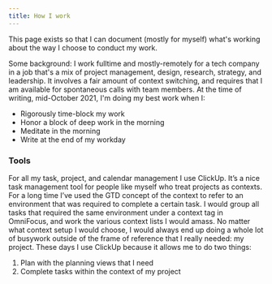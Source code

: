 ```yaml
---
title: How I work
---
```

This page exists so that I can document (mostly for myself) what's working about the way I choose to conduct my work.

Some background: I work fulltime and mostly-remotely for a tech company in a job that's a mix of project management, design, research, strategy, and leadership. It involves a fair amount of context switching, and requires that I am available for spontaneous calls with team members. At the time of writing, mid-October 2021, I'm doing my best work when I:

- Rigorously time-block my work
- Honor a block of deep work in the morning
- Meditate in the morning
- Write at the end of my workday

### Tools
For all my task, project, and calendar management I use ClickUp. It’s a nice task management tool for people like myself who treat projects as contexts. For a long time I’ve used the GTD concept of the context to refer to an environment that was required to complete a certain task. I would group all tasks that required the same environment under a context tag in OmniFocus, and work the various context lists I would amass. No matter what context setup I would choose, I would always end up doing a whole lot of busywork outside of the frame of reference that I really needed: my project. These days I use ClickUp because it allows me to do two things:

1. Plan with the planning views that I need
2. Complete tasks within the context of my project
